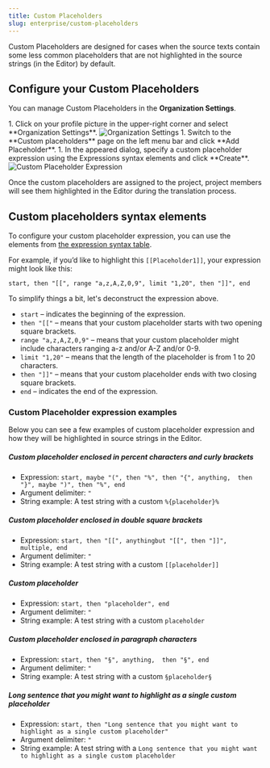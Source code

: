 ```yaml
---
title: Custom Placeholders
slug: enterprise/custom-placeholders
---
```



Custom Placeholders are designed for cases when the source texts contain some less common placeholders that are not highlighted in the source strings (in the Editor) by default.

## Configure your Custom Placeholders

You can manage Custom Placeholders in the **Organization Settings**.

<Steps>
  1. Click on your profile picture in the upper-right corner and select **Organization Settings**. <Image src={organizationSettingsMenuItem} alt="Organization Settings" />
  1. Switch to the **Custom placeholders** page on the left menu bar and click **Add Placeholder**.
  1. In the appeared dialog, specify a custom placeholder expression using the Expressions syntax elements and click **Create**. <Image src={customPlaceholderExpression} alt="Custom Placeholder Expression" class="width-xl" />
</Steps>

<LinkCard
  title="Assign Custom Placeholder to the Project"
  href="/enterprise/project-settings/import/#assign-custom-placeholder"
/>

Once the custom placeholders are assigned to the project, project members will see them highlighted in the Editor during the translation process.

## Custom placeholders syntax elements

To configure your custom placeholder expression, you can use the elements from [the expression syntax table](/enterprise/expression-syntax-elements).

For example, if you’d like to highlight this `[[Placeholder1]]`, your expression might look like this:

```
start, then "[[", range "a,z,A,Z,0,9", limit "1,20", then "]]", end
```

To simplify things a bit, let's deconstruct the expression above.

- `start` &ndash; indicates the beginning of the expression.
- `then "[["` &ndash; means that your custom placeholder starts with two opening square brackets.
- `range "a,z,A,Z,0,9"` &ndash; means that your custom placeholder might include characters ranging a-z and/or A-Z and/or 0-9.
- `limit "1,20"` &ndash; means that the length of the placeholder is from 1 to 20 characters.
- `then "]]"` &ndash; means that your custom placeholder ends with two closing square brackets.
- `end` &ndash; indicates the end of the expression.

<CardGrid>
  <LinkCard
    title="Verbal Tester"
    description="Create, check and edit verbal expressions in Crowdin project with Verbal Tester application"
    href="https://store.crowdin.com/verbal-tester"
    target="_blank"
  />
  <LinkCard
    title="Try Verbal Expressions GPT"
    description="Helps with Verbal Expressions development in Crowdin."
    href="https://chat.openai.com/g/g-NdFRRXHwm-crowdin-verbal-expressions-maker"
    target="_blank"
  />
</CardGrid>

### Custom Placeholder expression examples

Below you can see a few examples of custom placeholder expression and how they will be highlighted in source strings in the Editor.

##### Custom placeholder enclosed in percent characters and curly brackets

- Expression: `start, maybe "(", then "%", then "{", anything,  then "}", maybe ")", then "%", end`
- Argument delimiter: `"`
- String example: A test string with a custom `%{placeholder}%`

##### Custom placeholder enclosed in double square brackets

- Expression: `start, then "[[", anythingbut "[[", then "]]", multiple, end`
- Argument delimiter: `"`
- String example: A test string with a custom `[[placeholder]]`

##### Custom placeholder

- Expression: `start, then "placeholder", end`
- Argument delimiter: `"`
- String example: A test string with a custom `placeholder`

##### Custom placeholder enclosed in paragraph characters

- Expression: `start, then "§", anything,  then "§", end`
- Argument delimiter: `"`
- String example: A test string with a custom `§placeholder§`

##### Long sentence that you might want to highlight as a single custom placeholder

- Expression: `start, then "Long sentence that you might want to highlight as a single custom placeholder"`
- Argument delimiter: `"`
- String example: A test string with a `Long sentence that you might want to highlight as a single custom placeholder`
